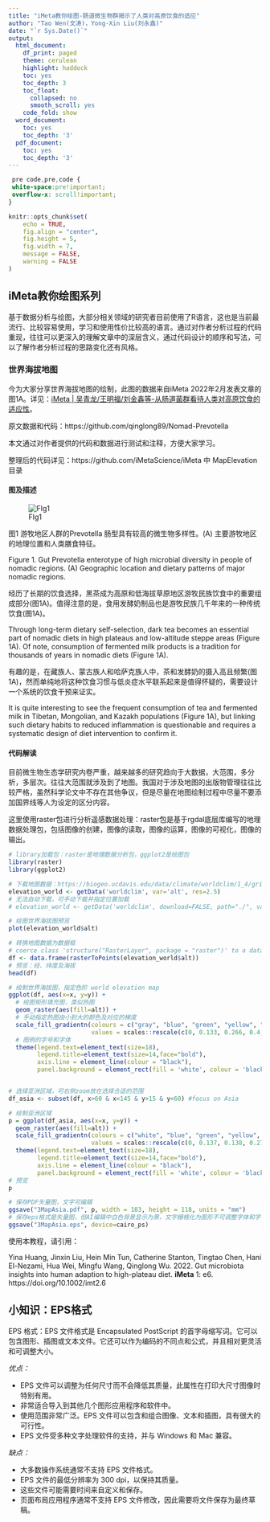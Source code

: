 ---
title: "iMeta教你绘图-肠道微生物群揭示了人类对高原饮食的适应"
author: "Tao Wen(文涛)，Yong-Xin Liu(刘永鑫)"
date: "`r Sys.Date()`"
output:
  html_document:
    df_print: paged
    theme: cerulean
    highlight: haddock
    toc: yes
    toc_depth: 3
    toc_float:
      collapsed: no
      smooth_scroll: yes
    code_fold: show
  word_document:
    toc: yes
    toc_depth: '3'
  pdf_document:
    toc: yes
    toc_depth: '3'
---

```{css include=FALSE}
 pre code,pre,code {
 white-space:pre!important;
 overflow-x: scroll!important; 
} 
```

```{r setup, include=FALSE}
knitr::opts_chunk$set(
	echo = TRUE,
	fig.align = "center",
	fig.height = 5,
	fig.width = 7,
	message = FALSE,
	warning = FALSE
)
```


## iMeta教你绘图系列

基于数据分析与绘图，大部分相关领域的研究者目前使用了R语言，这也是当前最流行、比较容易使用，学习和使用性价比较高的语言。通过对作者分析过程的代码重现，往往可以更深入的理解文章中的深层含义，通过代码设计的顺序和写法，可以了解作者分析过程的思路变化还有风格。

### 世界海拔地图

今为大家分享世界海拔地图的绘制，此图的数据来自iMeta 2022年2月发表文章的图1A。详见：[iMeta | 吴青龙/王明福/刘金鑫等-从肠道菌群看待人类对高原饮食的适应性](https://mp.weixin.qq.com/s/0hCtXD3HfZL-wBz4aGXpWg)。

原文数据和代码：https://github.com/qinglong89/Nomad-Prevotella

本文通过对作者提供的代码和数据进行测试和注释，方便大家学习。

整理后的代码详见：https://github.com/iMetaScience/iMeta 中 MapElevation 目录

#### 图及描述

![FIg1](./figure.jpg)

图1 游牧地区人群的Prevotella 肠型具有较高的微生物多样性。(A) 主要游牧地区的地理位置和人类膳食特征。

Figure 1. Gut Prevotella enterotype of high microbial diversity in people of nomadic regions. (A) Geographic location and dietary patterns of major nomadic regions.

经历了长期的饮食选择，黑茶成为高原和低海拔草原地区游牧民族饮食中的重要组成部分(图1A)。值得注意的是，食用发酵奶制品也是游牧民族几千年来的一种传统饮食(图1A)。

Through long-term dietary self-selection, dark tea becomes an essential part of nomadic diets in high plateaus and low-altitude steppe areas (Figure 1A). Of note, consumption of fermented milk products is a tradition for thousands of years in nomadic diets (Figure 1A). 

有趣的是，在藏族人、蒙古族人和哈萨克族人中，茶和发酵奶的摄入高且频繁(图1A)，然而单纯地将这种饮食习惯与低炎症水平联系起来是值得怀疑的，需要设计一个系统的饮食干预来证实。

It is quite interesting to see the frequent consumption of tea and fermented milk in Tibetan, Mongolian, and Kazakh populations (Figure 1A), but linking such dietary habits to reduced inflammation is questionable and requires a systematic design of diet intervention to confirm it.


#### 代码解读

目前微生物生态学研究内卷严重，越来越多的研究趋向于大数据，大范围，多分析，多层次。往往大范围就涉及到了地图。我国对于涉及地图的出版物管理往往比较严格，虽然科学论文中不存在其他争议，但是尽量在地图绘制过程中尽量不要添加国界线等人为设定的区分内容。

这里使用raster包进行分析遥感数据处理：raster包是基于rgdal底层库编写的地理数据处理包，包括图像的创建，图像的读取，图像的运算，图像的可视化，图像的输出。

```{R}
# library加载包：raster是地理数据分析包，ggplot2是绘图包
library(raster)
library(ggplot2)

# 下载地图数据：https://biogeo.ucdavis.edu/data/climate/worldclim/1_4/grid/cur/alt_2-5m_bil.zip
elevation_world <- getData('worldclim', var='alt', res=2.5)
# 无法自动下载，可手动下载并指定位置加载
# elevation_world <- getData('worldclim', download=FALSE, path="./", var='alt', res=2.5)

# 绘图世界海拔图预览
plot(elevation_world$alt)
```

```{R}
# 转换地图数据为数据框
# coerce class 'structure("RasterLayer", package = "raster")' to a data.frame
df <- data.frame(rasterToPoints(elevation_world$alt))
# 预览：经、纬度及海拔
head(df)

# 绘制世界海拔图，指定色阶 world elevation map
ggplot(df, aes(x=x, y=y)) +
  # 绘图矩形填充图，类似热图
  geom_raster(aes(fill=alt)) +
  # 手动指定热图由小到大的颜色及对应的梯度
  scale_fill_gradientn(colours = c("gray", "blue", "green", "yellow", "red"),
                       values = scales::rescale(c(0, 0.133, 0.266, 0.4, 1))) +
  # 图例的字号和字体
  theme(legend.text=element_text(size=18),
        legend.title=element_text(size=14,face="bold"),
        axis.line = element_line(colour = "black"), 
        panel.background = element_rect(fill = 'white', colour = 'black'))


# 选择亚洲区域，可右侧zoom放在选择合适的范围
df_asia <- subset(df, x>60 & x<145 & y>15 & y<60) #focus on Asia

# 绘制亚洲区域
p = ggplot(df_asia, aes(x=x, y=y)) +
  geom_raster(aes(fill=alt)) +
  scale_fill_gradientn(colours = c("white", "blue", "green", "yellow", "red"),
                       values = scales::rescale(c(0, 0.137, 0.138, 0.276, 1))) +
  theme(legend.text=element_text(size=18),
        legend.title=element_text(size=14,face="bold"),
        axis.line = element_line(colour = "black"), 
        panel.background = element_rect(fill = 'white', colour = 'black'))
# 预览
p

# 保存PDF矢量图，文字可编辑
ggsave("3MapAsia.pdf", p, width = 183, height = 118, units = "mm")
# 保存eps格式是矢量图，但AI编辑中白色背景显示为黑，文字栅格化为图形不可调整字体和字号 
ggsave("3MapAsia.eps", device=cairo_ps)
```

使用本教程，请引用：

Yina Huang, Jinxin Liu, Hein Min Tun, Catherine Stanton, Tingtao Chen, Hani El-Nezami, Hua Wei, Mingfu Wang, Qinglong Wu. 2022. Gut microbiota insights into human adaption to high-plateau diet. **iMeta** 1: e6. https://doi.org/10.1002/imt2.6

## 小知识：EPS格式

EPS 格式：EPS 文件格式是 Encapsulated PostScript 的首字母缩写词。它可以包含图形、插图或文本文件。它还可以作为编码的不同点和公式，并且相对更灵活和可调整大小。

*优点：*

- EPS 文件可以调整为任何尺寸而不会降低其质量，此属性在打印大尺寸图像时特别有用。
- 非常适合导入到其他几个图形应用程序和软件中。
- 使用范围非常广泛。EPS 文件可以包含和组合图像、文本和插图，具有很大的可行性。
- EPS 文件受多种文字处理软件的支持，并与 Windows 和 Mac 兼容。

*缺点：*

- 大多数操作系统通常不支持 EPS 文件格式。
- EPS 文件的最低分辨率为 300 dpi，以保持其质量。
- 这些文件可能需要时间来自定义和保存。
- 页面布局应用程序通常不支持 EPS 文件修改，因此需要将文件保存为最终草稿。




